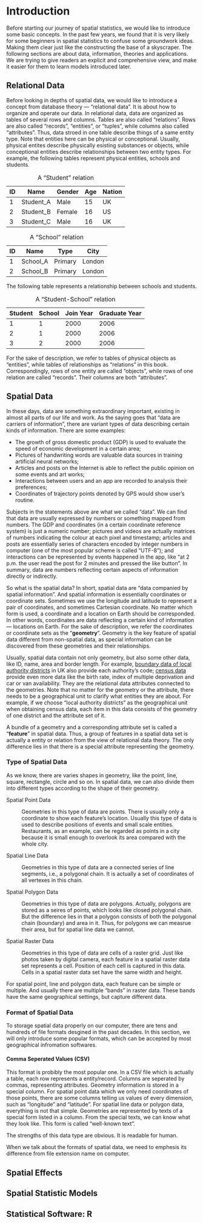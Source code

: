 # Introduction

Before starting our journey of spatial statistics, we would like to introduce some basic concepts.
In the past few years, we found that it is very likely for some beginners in spatial statistics to confuse some groundwork ideas.
Making them clear just like the constructing the base of a skyscraper.
The following sections are about data, information, theories and applications.
We are trying to give readers an explicit and comprehensive view, and make it easier for them to learn models introduced later.

## Relational Data

Before looking in depths of spatial data, we would like to introduce a concept from database theory --- "relational data".
It is about how to organize and operate our data.
In relational data, data are organized as tables of several rows and columns.
Tables are also called "relations".
Rows are also called "records", "entities", or "tuples", while columns also called "attributes".
Thus, data stroed in one table describe things of a same entity type.
Note that entities here can be physical or conceptional.
Usually, physical entites describe physically esisting substances or objects, while conceptional entities describe relationships between two entity types.
For example, the following tables represent physical entities, schools and students.

| ID  | Name      | Gender | Age | Nation |
|-----|-----------|--------|-----|--------|
| 1   | Student_A | Male   | 15  | UK     |
| 2   | Student_B | Female | 16  | US     |
| 3   | Student_C | Male   | 16  | UK     |

: A "Student" relation

| ID  | Name     | Type    | City   |
|-----|----------|---------|--------|
| 1   | School_A | Primary | London |
| 2   | School_B | Primary | London |

: A "School" relation

The following table represents a relationship between schools and students.

| Student | School | Join Year | Graduate Year |
|---------|--------|-----------|---------------|
| 1       | 1      | 2000      | 2006          |
| 2       | 1      | 2000      | 2006          |
| 3       | 2      | 2000      | 2006          |

: A "Student-School" relation

For the sake of description, we refer to tables of physical objects as "entities", while tables of relationships as "relations" in this book.
Correspondingly, rows of one entity are called "objects", while rows of one relation are called "records".
Their columns are both "attributes".

## Spatial Data

In these days, data are something extraordinary important, existing in almost all parts of our life and work.
As the saying goes that "data are carriers of information", there are variant types of data describing certain kinds of information.
There are some examples:

-   The growth of gross domestic product (GDP) is used to evaluate the speed of economic development in a certain area;
-   Pictures of handwriting words are valuable data sources in training artificial neural networks;
-   Articles and posts on the Internet is able to reflect the public opinion on some events and art works;
-   Interactions between users and an app are recorded to analysis their preferences;
-   Coordinates of trajectory points denoted by GPS would show user's routine.

Subjects in the statements above are what we called "data".
We can find that data are usually expressed by numbers or something mapped from numbers.
The GDP and coordinates (in a certain coordinate reference system) is just a numeric number; pictures and videos are actually matrices of numbers indicating the colour at each pixel and timestamp; articles and posts are essentially series of characters encoded by integer numbers in computer (one of the most popular scheme is called "UTF-8"); and interactions can be represented by events happened in the app, like "at 2 p.m. the user read the post for 2 minutes and pressed the like button".
In summary, data are numbers reflecting certain aspects of information directly or indirectly.

So what is the spatial data?
In short, spatial data are "data companied by spatial information".
And spatial information is essentially coordinates or coordinate sets.
Sometimes we use the longitude and latitude to represent a pair of coordinates, and sometimes Cartesian coordinate.
No matter which form is used, a coordinate and a location on Earth should be corresponded.
In other words, coordinates are data reflecting a certain kind of information --- locations on Earth.
For the sake of description, we refer the coordinates or coordinate sets as the "**geometry**".
Geometry is the key feature of spatial data different from non-spatial data, as special information can be discovered from these geometries and their relationships.

Usually, spatial data contain not only geometry, but also some other data, like ID, name, area and border length.
For example, [boundary data of local authority districts](https://geoportal.statistics.gov.uk/datasets/ons::local-authority-districts-december-2021-gb-bfc/about) in UK also provide each authority's code; [census data](https://www.ons.gov.uk/census) provide even more data like the birth rate, index of multiple deprivation and car or van availability.
They are the relational data attributes connected to the geometries.
Note that no matter for the geometry or the attribute, there needs to be a geographical unit to clarify what entities they are about.
For example, if we choose "local authority districts" as the geographical unit when obtaining census data, each item in this data consists of the geometry of one district and the attribute set of it.

A bundle of a geometry and a corresponding attribute set is called a "**feature**" in spatial data.
Thus, a group of features in a spatial data set is actually a entity or relation from the view of relational data theory.
The only difference lies in that there is a special attribute representing the geometry.

<!-- TODO: Add a table showing an example of census data. -->

<!-- TODO: Add a figure showing structures of a feature set. -->

### Type of Spatial Data

As we know, there are varies shapes in geometry, like the point, line, square, rectangle, circle and so on.
In spatial data, we can also divide them into different types according to the shape of their geometry.

Spatial Point Data

:   Geometries in this type of data are points.
    There is usually only a coordinate to show each feature's location.
    Usually this type of data is used to describe positions of events and small scale entities.
    Restaurants, as an example, can be regarded as points in a city because it is small enough to overlook its area compared with the whole city.

Spatial Line Data

:   Geometries in this type of data are a connected series of line segments, i.e., a polygonal chain.
    It is actually a set of coordinates of all vertexes in this chain.

Spatial Polygon Data

:   Geometries in this type of data are polygons.
    Actually, polygons are stored as a seires of points, which looks like closed polygonal chain.
    But the difference lies in that a polygon consists of both the polygonal chain (boundary) and area in it.
    Thus, for polygons we can measrue their area, but for spatial line data we cannot.

Spatial Raster Data

:   Geometries in this type of data are cells of a raster grid.
    Just like photos taken by digital camera, each feature in a spatial raster data set represents a cell.
    Position of each cell is captured in this data.
    Cells in a spatial raster data set have the same width and height.

<!-- TODO: Add figures demonstrating different types of spatial data. -->

For spatial point, line and polygon data, each feature can be simple or multiple.
And usually there are multiple "bands" in raster data.
These bands have the same geographical settings, but capture different data.

### Format of Spatial Data

To storage spatial data properly on our computer, there are tens and hundreds of file formats desgined in the past decades.
In this section, we will only introduce some popular formats, which can be accepted by most geographical infromation softwares.

#### Comma Seperated Values (CSV)

This format is probibly the most popular one.
In a CSV file which is actually a table, each row represents a entity/record.
Columns are seperated by commas, representing attributes.
Geometry information is stored in a special column.
For spatial point data which we only need coordinates of those points, there are some columns telling us values of every dimension, such as "longitude" and "latitude".
For spatial line data or polygon data, everything is not that simple.
Geometries are represented by texts of a special form listed in a column.
From the special texts, we can know what they look like.
This form is called "well-known text".

The strengths of this data type are obvious.
It is readable for human.

When we talk about the formats of spatial data, we need to emphesis its difference from file extension name on computer.

## Spatial Effects

## Spatial Statistic Models

## Statistical Software: R
